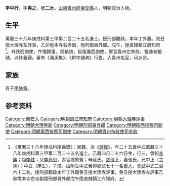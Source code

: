 {{明清人物信息框
| 姓名 = 李中行
| 原名 =
| 圖片名稱= 
| 圖片大小 =
| 圖片說明 = 
| 最高職務 =
| 國家 = 大明 
| 爵位 =
| 籍貫 = [[山東|山東]][[青州府|青州府]][[樂安縣|樂安縣]]
| 族裔 = 
| 旗籍 = 
| 字號 = 
| 諡號 =
| 出生日期 = 乙酉四月二十六日
| 出生地點 =
| 逝世日期 = 
| 逝世地點 =
| 墓葬 =
| 配偶 = 張氏
| 親屬 = 曾祖[[李廣|李廣]]，祖[[李紞|李紞]]，父[[李尚思|李尚思]]，母延氏
| 出身 =
* 萬曆三十八年庚戌科進士
| 經歷 =
| 著作 =  
}}
'''李中行'''{{BD|1585年||？年||}}，字'''與之'''，號'''二水'''，[[山東|山東]][[青州府|青州府]][[樂安縣|樂安縣]]人，明朝政治人物。

== 生平 ==
萬曆三十八年庚戌科第三甲第二百二十五名進士。授刑部觀政。本年丁外艱。癸丑授大理寺左評事，乙卯陞本寺右寺副，陞刑部員外郎。戊午，陞直隸鎮江府知府<ref>《萬曆三十八年庚戌科序齒錄》：民籍，治《[[詩經|詩經]]》，年二十五歲中式萬曆三十八年庚戌科第三甲第二百二十五名進士。乙酉四月二十六日生，行三，曾祖[[李廣|李廣]]；祖[[李紞|李紞]]；父[[李尚思|李尚思]]，壽官鄉飲賓；母延氏。[[慈侍下|慈侍下]]，妻張氏，兄中正（主簿）；中立（庠生），子璋。由附生中式癸卯鄉試七十一名[[舉人|舉人]]，[[會試|會試]]中式二百六十二名。授刑部觀政本年丁外艱癸丑授大理寺評事，癸丑授大理寺左評事乙卯陞本寺右寺副陞刑部員外郎戊午陞直隸鎮江府知府。</ref>。升陕西副使，忤璫歸里。崇禎初，起復廣西副使，累官貴州左参政，督通省粮储，以終養歸。著有《渑溪集》、《黔中諸疏》行世。入貴州名宦，祠乡贤。

== 家族 ==
有子[[李焕章|李焕章]]。

== 参考资料 ==
{{reflist}}

{{萬曆三十八年庚戌科殿试金榜}}

{{Authority control}}

{{DEFAULTSORT:Li李}}
[[Category:樂安人|Category:樂安人]]
[[Category:明朝鎮江府知府|Category:明朝鎮江府知府]]
[[Category:明朝大理寺评事|Category:明朝大理寺评事]]
[[Category:明朝大理寺副|Category:明朝大理寺副]]
[[Category:明朝刑部員外郎|Category:明朝刑部員外郎]]
[[Category:明朝陝西按察司副使|Category:明朝陝西按察司副使]]
[[Category:明朝廣西按察司副使|Category:明朝廣西按察司副使]]
[[Category:明朝貴州布政使司參政|Category:明朝貴州布政使司參政]]


{{明朝人物小作品}}